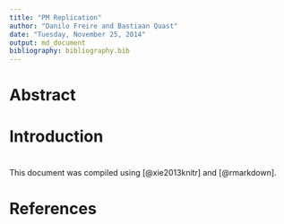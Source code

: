 ```yaml
---
title: "PM Replication"
author: "Danilo Freire and Bastiaan Quast"
date: "Tuesday, November 25, 2014"
output: md_document
bibliography: bibliography.bib
---
```


# Abstract


# Introduction


# 


This document was compiled using [@xie2013knitr] and [@rmarkdown].

# References